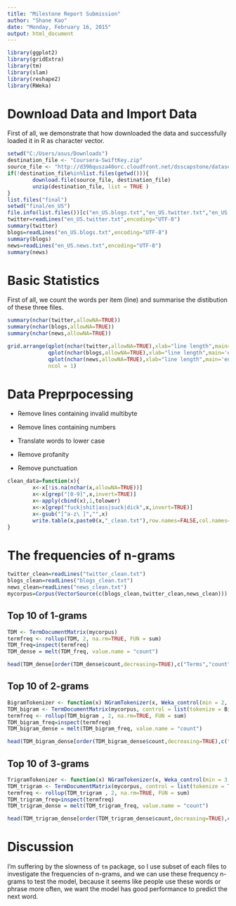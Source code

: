 ```yaml
---
title: "Milestone Report Submission"
author: "Shane Kao"
date: "Monday, February 16, 2015"
output: html_document
---
```


```r
library(ggplot2)
library(gridExtra)
library(tm)
library(slam)
library(reshape2)
library(RWeka)
```

# Download Data and Import Data

First of all, we demonstrate that how downloaded the data and successfully loaded it in R as character vector.

```r
setwd("C:/Users/asus/Downloads")
destination_file <- "Coursera-SwiftKey.zip"
source_file <- "http://d396qusza40orc.cloudfront.net/dsscapstone/dataset/Coursera-SwiftKey.zip"
if(!destination_file%in%list.files(getwd())){
        download.file(source_file, destination_file)
        unzip(destination_file, list = TRUE )
}
list.files("final")
setwd("final/en_US")
file.info(list.files())[c("en_US.blogs.txt","en_US.twitter.txt","en_US.news.txt"),]
twitter=readLines("en_US.twitter.txt",encoding="UTF-8")
summary(twitter)
blogs=readLines("en_US.blogs.txt",encoding="UTF-8")
summary(blogs)
news=readLines("en_US.news.txt",encoding="UTF-8")
summary(news)
```

# Basic Statistics

First of all, we count the words per item (line) and summarise the distibution of these three files.

```r
summary(nchar(twitter,allowNA=TRUE))
summary(nchar(blogs,allowNA=TRUE))
summary(nchar(news,allowNA=TRUE))
```

```r
grid.arrange(qplot(nchar(twitter,allowNA=TRUE),xlab="line length",main='en_US.twitter.txt'),
             qplot(nchar(blogs,allowNA=TRUE),xlab="line length",main='en_US.blogs.txt',xlim=c(0,quantile(nchar(blogs,allowNA=TRUE),0.99,na.rm=TRUE))),
             qplot(nchar(news,allowNA=TRUE),xlab="line length",main='en_US.news.txt',xlim=c(0,quantile(nchar(news,allowNA=TRUE),0.99,na.rm=TRUE))),
             ncol = 1)
```

# Data Preprpocessing

* Remove lines containing invalid multibyte

* Remove lines containing numbers

* Translate words to lower case

* Remove profanity 

* Remove punctuation


```r
clean_data=function(x){
        x<-x[!is.na(nchar(x,allowNA=TRUE))]
        x<-x[grep("[0-9]",x,invert=TRUE)]
        x<-apply(cbind(x),1,tolower)
        x<-x[grep("fuck|shit|ass|suck|dick",x,invert=TRUE)]
        x<-gsub("[^a-z\ ]","",x)
        write.table(x,paste0(x,"_clean.txt"),row.names=FALSE,col.names=FALSE)
}
```

# The frequencies of n-grams 

```r
twitter_clean=readLines("twitter_clean.txt")
blogs_clean=readLines("blogs_clean.txt")
news_clean=readLines("news_clean.txt")
mycorpus=Corpus(VectorSource(c(blogs_clean,twitter_clean,news_clean)))
```

## Top 10 of 1-grams

```r
TDM <- TermDocumentMatrix(mycorpus)
termfreq <- rollup(TDM, 2, na.rm=TRUE, FUN = sum)
TDM_freq=inspect(termfreq)
TDM_dense = melt(TDM_freq, value.name = "count")
```

```r
head(TDM_dense[order(TDM_dense$count,decreasing=TRUE),c("Terms","count")],10)
```

## Top 10 of 2-grams

```r
BigramTokenizer <- function(x) NGramTokenizer(x, Weka_control(min = 2, max = 2))
TDM_bigram <- TermDocumentMatrix(mycorpus, control = list(tokenize = BigramTokenizer))
termfreq <- rollup(TDM_bigram , 2, na.rm=TRUE, FUN = sum)
TDM_bigram_freq=inspect(termfreq)
TDM_bigram_dense = melt(TDM_bigram_freq, value.name = "count")
```

```r
head(TDM_bigram_dense[order(TDM_bigram_dense$count,decreasing=TRUE),c("Terms","count")],10)
```

## Top 10 of 3-grams

```r
TrigramTokenizer <- function(x) NGramTokenizer(x, Weka_control(min = 3, max = 3))
TDM_trigram <- TermDocumentMatrix(mycorpus, control = list(tokenize = TrigramTokenizer))
termfreq <- rollup(TDM_trigram , 2, na.rm=TRUE, FUN = sum)
TDM_trigram_freq=inspect(termfreq)
TDM_trigram_dense = melt(TDM_trigram_freq, value.name = "count")
```

```r
head(TDM_trigram_dense[order(TDM_trigram_dense$count,decreasing=TRUE),c("Terms","count")],10)
```

# Discussion

I'm suffering by the slowness of `tm` package, so I use subset of each files to investigate the frequencies of n-grams, and we can use these frequency n-grams to test the model, because it seems like people use these words or phrase more often, we want the model has good performance to predict the next word.